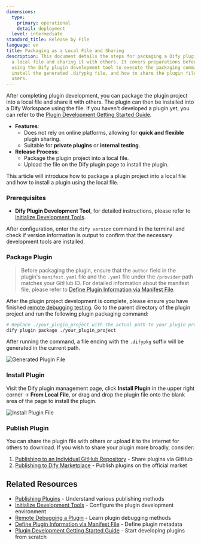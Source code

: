 ```yaml
---
dimensions:
  type:
    primary: operational
    detail: deployment
  level: intermediate
standard_title: Release by File
language: en
title: Packaging as a Local File and Sharing
description: This document details the steps for packaging a Dify plugin project into
  a local file and sharing it with others. It covers preparations before packaging,
  using the Dify plugin development tool to execute the packaging command, how to
  install the generated .difypkg file, and how to share the plugin file with other
  users.
---
```


After completing plugin development, you can package the plugin project into a local file and share it with others. The plugin can then be installed into a Dify Workspace using the file. If you haven't developed a plugin yet, you can refer to the [Plugin Development Getting Started Guide](/plugin_dev_en/0211-getting-started-dify-tool.en).

*   **Features**:
    *   Does not rely on online platforms, allowing for **quick and flexible** plugin sharing.
    *   Suitable for **private plugins** or **internal testing**.
*   **Release Process**:
    *   Package the plugin project into a local file.
    *   Upload the file on the Dify plugin page to install the plugin.

This article will introduce how to package a plugin project into a local file and how to install a plugin using the local file.

### Prerequisites

*   **Dify Plugin Development Tool**, for detailed instructions, please refer to [Initialize Development Tools](/plugin_dev_en/0221-initialize-development-tools.en).

After configuration, enter the `dify version` command in the terminal and check if version information is output to confirm that the necessary development tools are installed.

### Package Plugin

> Before packaging the plugin, ensure that the `author` field in the plugin's `manifest.yaml` file and the `.yaml` file under the `/provider` path matches your GitHub ID. For detailed information about the manifest file, please refer to [Define Plugin Information via Manifest File](/plugin_dev_en/0411-plugin-info-by-manifest.en).

After the plugin project development is complete, please ensure you have finished [remote debugging testing](/plugin_dev_en/0411-remote-debug-a-plugin.en). Go to the parent directory of the plugin project and run the following plugin packaging command:

```bash
# Replace ./your_plugin_project with the actual path to your plugin project directory
dify plugin package ./your_plugin_project
```

After running the command, a file ending with the `.difypkg` suffix will be generated in the current path.

![Generated Plugin File](https://assets-docs.dify.ai/2024/12/98e09c04273eace8fe6e5ac976443cca.png)

### Install Plugin

Visit the Dify plugin management page, click **Install Plugin** in the upper right corner → **From Local File**, or drag and drop the plugin file onto the blank area of the page to install the plugin.

![Install Plugin File](https://assets-docs.dify.ai/2024/12/8c31c4025a070f23455799f942b91a57.png)

### Publish Plugin

You can share the plugin file with others or upload it to the internet for others to download. If you wish to share your plugin more broadly, consider:

1.  [Publishing to an Individual GitHub Repository](/plugin_dev_en/0322-release-to-individual-github-repo.en) - Share plugins via GitHub
2.  [Publishing to Dify Marketplace](/plugin_dev_en/0322-release-to-dify-marketplace.en) - Publish plugins on the official market

## Related Resources

-   [Publishing Plugins](/plugin_dev_en/0321-release-overview.en) - Understand various publishing methods
-   [Initialize Development Tools](/plugin_dev_en/0221-initialize-development-tools.en) - Configure the plugin development environment
-   [Remote Debugging a Plugin](/plugin_dev_en/0411-remote-debug-a-plugin.en) - Learn plugin debugging methods
-   [Define Plugin Information via Manifest File](/plugin_dev_en/0411-plugin-info-by-manifest.en) - Define plugin metadata
-   [Plugin Development Getting Started Guide](/plugin_dev_en/0211-getting-started-dify-tool.en) - Start developing plugins from scratch
